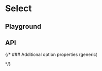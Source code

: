 
<Meta of={SelectStories} />

# Select

<ResourceLinks
  sourceCode="https://github.com/cultureamp/kaizen-design-system/tree/main/packages/components/src/Select"
  figma="https://www.figma.com/file/ZRfnoNUXbGZv4eVWLbF4Az/%F0%9F%96%BC%EF%B8%8F-Component-Gallery?type=design&node-id=6-28579&t=bowQ0LWOQKOd0UYS-0"
  designGuidelines="https://cultureamp.atlassian.net/wiki/spaces/DesignSystem/pages/3082093959/Filters"
  className="!mb-8"
/>

<KaioNotification />

<Installation
  installCommand="yarn add @kaizen/components"
  importStatement='import { Select } from "@kaizen/components"'
/>

## Playground

<Canvas of={SelectStories.Playground} />
<Controls of={SelectStories.Playground} />

## API

{/* ### Additional option properties (generic)

<Description of={SelectStories.AdditionalProperties} />
<Canvas of={SelectStories.AdditionalProperties} /> */}
